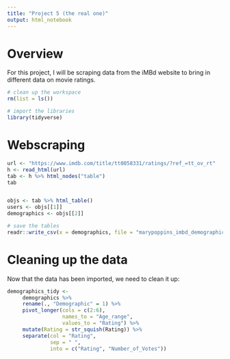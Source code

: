 ```yaml
---
title: "Project 5 (the real one)"
output: html_notebook
---
```


# Overview

For this project, I will be scraping data from the iMBd website to bring in different data on movie ratings.
```r
# clean up the workspace
rm(list = ls())

# import the libraries
library(tidyverse)
```

# Webscraping

```r
url <- "https://www.imdb.com/title/tt0058331/ratings/?ref_=tt_ov_rt"
h <- read_html(url)
tab <- h %>% html_nodes("table")
tab


objs <- tab %>% html_table()
users <- objs[[1]]
demographics <- objs[[2]]
```

```r
# save the tables
readr::write_csv(x = demographics, file = "marypoppins_imbd_demographics.csv")

```

# Cleaning up the data
Now that the data has been imported, we need to clean it up:
```r
demographics_tidy <-
     demographics %>%
     rename(., "Demographic" = 1) %>%
     pivot_longer(cols = c(2:6),
                  names_to = "Age_range",
                  values_to = "Rating") %>%
     mutate(Rating = str_squish(Rating)) %>%
     separate(col = "Rating",
              sep = " ",
              into = c("Rating", "Number_of_Votes"))
     
```


